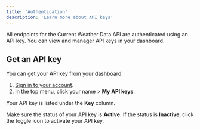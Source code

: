```yaml
---
title: 'Authentication'
description: 'Learn more about API keys'
---
```


All endpoints for the Current Weather Data API are authenticated using an API key.
You can view and manager API keys in your dashboard.

## Get an API key

You can get your API key from your dashboard.

  1. [Sign in to your account](https://openweathermap.org/home/sign_in).
  2. In the top menu, click your name > **My API keys**.
    
Your API key is listed under the **Key** column.

<Info>Make sure the status of your API key is **Active**. If the status is **Inactive**, click the toggle icon to activate your API key.</Info>